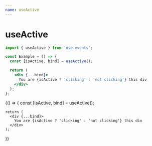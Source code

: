 ```yaml
---
name: useActive
---
```



# useActive

```js
import { useActive } from 'use-events';
```

```jsx
const Example = () => {
  const [isActive, bind] = useActive();

  return (
    <div {...bind}>
      You are {isActive ? 'clicking' : 'not clicking'} this div
    </div>
  );
};
```

<Playground>
  {() => {
    const [isActive, bind] = useActive();

    return (
      <div {...bind}>
        You are {isActive ? 'clicking' : 'not clicking'} this div
      </div>
    );
  }}
</Playground>